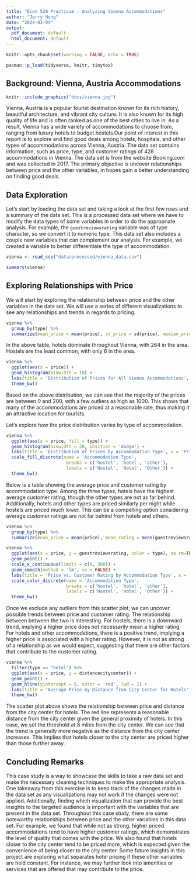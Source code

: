 ```yaml
---
title: "Econ 520 Practicum - Analyzing Vienna Accommodations"
author: "Jerry Hong"
date: "2024-03-04"
output:
  pdf_document: default
  html_document: default
---
```


```r
knitr::opts_chunk$set(warning = FALSE, echo = TRUE)
```

```r
pacman::p_load(tidyverse, knitr, tinytex)
```

## Background: Vienna, Austria Accommodations

```r
knitr::include_graphics("docs/vienna.jpg")
```

Vienna, Austria is a popular tourist destination known for its rich history, beautiful architecture, and vibrant city culture. It is also known for its high quality of life and is often ranked as one of the best cities to live in. As a result, Vienna has a wide variety of accommodations to choose from, ranging from luxury hotels to budget hostels.Our point of interest in this report is to explore and find good deals among hotels, hospitals, and other types of accommodations across Vienna, Austria. The data set contains information, such as price, type, and customer ratings of 428 accommodations in Vienna. The data set is from the website Booking.com and was collected in 2017. The primary objective is uncover relationships between price and the other variables, in hopes gain a better understanding on finding good deals.    

## Data Exploration

Let's start by loading the data set and taking a look at the first few rows and a summary of the data set. This is a processed data set where we have to modify the data types of some variables in order to do the appropriate analysis. For example, the `guestreviewsrating` variable was of type character, so we convert it to numeric type. This data set also includes a couple new variables that can complement our analysis. For example, we created a variable to better differentiate the type of accommodation.

```r
vienna <- read_csv("data/processed/vienna_data.csv")
```

```r
summary(vienna)
```

## Exploring Relationships with Price

We will start by exploring the relationship between price and the other variables in the data set. We will use a series of different visualizations to see any relationships and trends in regards to pricing. 

```r
vienna %>%
  group_by(type) %>%
  summarize(mean_price = mean(price), sd_price = sd(price), median_price = median(price), count = n())
```

In the above table, hotels dominate throughout Vienna, with 264 in the area. Hostels are the least common, with only 6 in the area. 


```r
vienna %>%
  ggplot(aes(x = price)) +
  geom_histogram(binwidth = 10) +
  labs(title = 'Distribution of Prices for All Vienna Accommodations', x = 'Price', y = 'Frequency') +
  theme_bw()
```

Based on the above distribution, we can see that the majority of the prices are between 0 and 200, with a few outliers as high as 1000. This shows that many of the accommodations are priced at a reasonable rate, thus making it an attractive location for tourists. 

Let's explore how the price distribution varies by type of accommodation.

```r
vienna %>%
  ggplot(aes(x = price, fill = type)) +
  geom_histogram(binwidth = 30, position = 'dodge') +
  labs(title = 'Distribution of Prices by Accommodation Type', x = 'Price', y = 'Frequency') +
  scale_fill_discrete(name = 'Accommodation Type', 
                       breaks = c('hostel', 'hotel', 'other'), 
                       labels = c('Hostel', 'Hotel', 'Other')) +
  theme_bw()

```

Below is a table showing the average price and customer rating by accommodation type. Among the three types, hotels have the highest average customer rating, though the other types are not as far behind. Additionally, hotels and other types are priced similarly per night while hostels are priced much lower. This can be a compelling option considering average customer ratings are not far behind from hotels and others.

```r
vienna %>%
  group_by(type) %>%
  summarize(mean_price = mean(price), mean_rating = mean(guestreviewsrating, na.rm=TRUE) %>% round(2))
```

```r
vienna %>%
  ggplot(aes(x = price, y = guestreviewsrating, color = type), na.rm=TRUE) +
  geom_point() +
  scale_x_continuous(limits = c(0, 300)) +
  geom_smooth(method = 'lm', se = FALSE) +
  labs(title = 'Price vs. Customer Rating by Accommodation Type', x = 'Price', y = 'Customer Rating') +
  scale_color_discrete(name = 'Accommodation Type', 
                       breaks = c('hostel', 'hotel', 'other'), 
                       labels = c('Hostel', 'Hotel', 'Other')) +
  theme_bw()
```

Once we exclude any outliers from this scatter plot, we can uncover possible trends between price and customer rating. The relationship between between the two is interesting. For hostels, there is a downward trend, implying a higher price does not necessarily mean a higher rating. For hotels and other accommodations, there is a positive trend, implying a higher price is associated with a higher rating. However, it is not as strong of a relationship as we would expect, suggesting that there are other factors that contribute to the customer rating. 

```r
vienna %>%
  filter(type == 'hotel') %>%
  ggplot(aes(x = price, y = distancecitycenter)) +
  geom_point() +
  geom_hline(yintercept = 8, color = 'red', lwd = 1) +
  labs(title = 'Average Price by Distance from City Center for Hotels', x = 'Average Price', y = 'Distance from City Center (miles)') +
  theme_bw()
```

The scatter plot above shows the relationship between price and distance from the city center for hotels. The red line represents a reasonable distance from the city center given the general proximity of hotels. In this case, we set the threshold at 8 miles from the city center. We can see that the trend is generally more negative as the distance from the city center increases. This implies that hotels closer to the city center are priced higher than those further away. 


## Concluding Remarks

This case study is a way to showcase the skills to take a raw data set and make the necessary cleaning techniques to make the appropriate analysis. One takeaway from this exercise is to keep track of the changes made in the data set as any visualizations may not work if the changes were not applied. Additionally, finding which visualization that can provide the best insights to the targeted audience is important with the variables that are present in the data set. Throughout this case study, there are some noteworthy relationships between price and the other variables in this data set. For example, we found that while not as strong, higher priced accommodations tend to have higher customer ratings, which demonstrates the level of quality that comes with the price. We also found that hotels closer to the city center tend to be priced more, which is expected given the convenience of being closer to the city center. Some future insights in this project are exploring what separates hotel pricing if these other variables are held constant. For instance, we may further look into amenities or services that are offered that may contribute to the price. 
